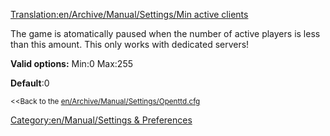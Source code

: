 [[Translation:en/Archive/Manual/Settings/Min active clients]]


[[Category:en/Manual/Settings & Preferences]]
The game is atomatically paused when the number of active players is less than this amount. This only works with dedicated servers!

'''Valid options:''' Min:0 Max:255

'''Default''':0

<small><<Back to the [[en/Archive/Manual/Settings/Openttd.cfg]]</small>